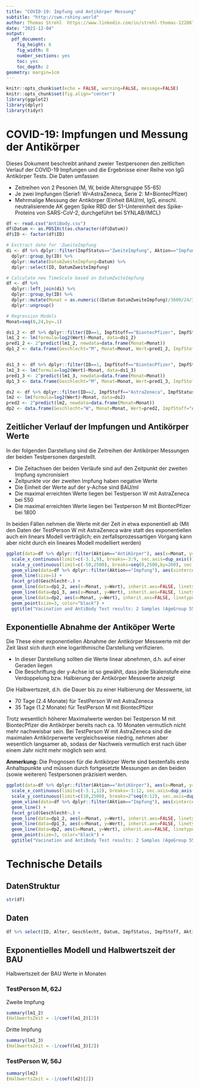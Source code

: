 ```yaml
---
title: "COVID-19: Impfung und Antikörper Messung"
subtitle: "http://cwm.rshiny.world"
author: Thomas Strehl  https://www.linkedin.com/in/strehl-thomas-122867110
date: "2021-12-04"
output:
  pdf_document:
    fig_height: 6
    fig_width: 8
    number_sections: yes
    toc: yes
    toc_depth: 2
geometry: margin=1cm
---
```

  
```r
knitr::opts_chunk$set(echo = FALSE, warning=FALSE, message=FALSE)
knitr::opts_chunk$set(fig.align="center")
library(ggplot2)
library(dplyr)
library(tidyr)
```

\newpage
# COVID-19: Impfungen und Messung der Antikörper

Dieses Dokument beschreibt anhand zweier Testpersonen den zeitlichen Verlauf der COVID-19 Impfungen und die Ergebnisse einer Reihe von IgG Antikörper Tests. Die Daten umfassen

- Zeitreihen von 2 Pesonen (M, W, beide Altersgruppe 55-65)
- Je zwei Impfungen (Serie1: W=AstraZeneca, Serie 2: M=BiontecPfizer)
- Mehrmalige Messung der Antikörper (Einheit BAU/ml, IgG, einschl. neutralisierende AK gegen Spike RBD der S1-Untereinheit des Spike-Proteins von SARS-CoV-2, durchgeführt bei SYNLAB/IMCL)



```r
df <- read.csv("AntiBody.csv")
df$Datum <- as.POSIXct(as.character(df$Datum))
df$ID <- factor(df$ID)

# Exctract date for 'ZweiteImpfung
di <- df %>% dplyr::filter(ImpfStatus=="ZweiteImpfung", Aktion=="Impfung") %>%
  dplyr::group_by(ID) %>%
  dplyr::mutate(DatumZweiteImpfung=Datum) %>%
  dplyr::select(ID, DatumZweiteImpfung)

# Calculate new TimeScale based on DatumZwiteImpfung 
df <- df %>%
  dplyr::left_join(di) %>%
  dplyr::group_by(ID) %>%
  dplyr::mutate(Monat = as.numeric((Datum-DatumZweiteImpfung)/3600/24/30)) %>%
  dplyr::ungroup()

```


```r
# Regression Models
Monat=seq(0,24,by=.1)

ds1_2 <- df %>% dplyr::filter(ID==1, ImpfStoff=="BiontecPfizer", ImpfStatus=="ZweiteImpfung", Aktion=="AntiKörper")
lm1_2 <- lm(formula=log2(Wert)~Monat, data=ds1_2)
pred1_2 <- 2^predict(lm1_2, newdata=data.frame(Monat=Monat))
dp1_2 <- data.frame(Geschlecht="M", Monat=Monat, Wert=pred1_2, ImpfStoff="BiontecPfizer")


ds1_3 <- df %>% dplyr::filter(ID==1, ImpfStoff=="BiontecPfizer", ImpfStatus=="DritteImpfung", Aktion=="AntiKörper", Datum>as.POSIXct("2021-12-01"))
lm1_3 <- lm(formula=log2(Wert)~Monat, data=ds1_3)
pred1_3 <- 2^predict(lm1_3, newdata=data.frame(Monat=Monat))
dp1_3 <- data.frame(Geschlecht="M", Monat=Monat, Wert=pred1_3, ImpfStoff="BiontecPfizer")

```


```r
ds2 <- df %>% dplyr::filter(ID==2, ImpfStoff=="AstraZeneca", ImpfStatus=="ZweiteImpfung", Aktion=="AntiKörper")
lm2 <- lm(formula=log2(Wert)~Monat, data=ds2)
pred2 <- 2^predict(lm2, newdata=data.frame(Monat=Monat))
dp2 <- data.frame(Geschlecht="W", Monat=Monat, Wert=pred2, ImpfStoff="AstraZeneca")
```


## Zeitlicher Verlauf der Impfungen und Antikörper Werte

In der folgenden Darstellung sind die Zeitreihen der Antikörper Messungen der beiden Testpersonen dargestellt. 

- Die Zeitachsen der beiden Verläufe sind auf den Zeitpunkt der zweiten Impfung syncronisiert
- Zeitpunkte vor der zweiten Impfung haben negative Werte
- Die Einheit der Werte auf der y-Achse sind BAU/ml
- Die maximal erreichten Werte liegen bei Testperson W mit AstraZeneca bei 550
- Die maximal erreichten Werte liegen bei Testperson M mit BiontecPfizer bei 1800

In beiden Fällen nehmen die Werte mit der Zeit in etwa exponentiell ab (Mit den Daten der TestPerson W mit AstraZeneca wäre statt des exponentiellen auch ein linears Modell verträglich; ein zerfallsprozessartigen Vorgang kann aber nicht durch ein lineares Modell modelliert werden)

```r
ggplot(data=df %>% dplyr::filter(Aktion=="AntiKörper"), aes(x=Monat, y=Wert, shape=ImpfStoff, color=ImpfStatus, group=ImpfStatus)) +
  scale_x_continuous(limit=c(-3.1,9), breaks=-3:9, sec.axis=dup_axis()) +
  scale_y_continuous(limit=c(-50,2500), breaks=seq(0,2500,by=200), sec.axis=dup_axis(), expand=c(0.0,0.0)) +
  geom_vline(data=df %>% dplyr::filter(Aktion=="Impfung"), aes(xintercept=Monat, color=ImpfStatus), size=1.5) +
  geom_line(size=1) +
  facet_grid(Geschlecht~.) +
  geom_line(data=dp1_2, aes(x=Monat, y=Wert), inherit.aes=FALSE, linetype=3) +
  geom_line(data=dp1_3, aes(x=Monat, y=Wert), inherit.aes=FALSE, linetype=3) +
  geom_line(data=dp2, aes(x=Monat, y=Wert), inherit.aes=FALSE, linetype=2) +
  geom_point(size=3, color="black") + 
  ggtitle("Vacination and AntiBody Test results: 2 Samples (AgeGroup 55-65, M and W), \nExponential Model, BAU/ml units")
```
\newpage
## Exponentielle Abnahme der Antiköper Werte

Die These einer exponentiellen Abnahme der Antikörper Messwerte mit der Zeit lässt sich durch eine logarithmische Darstellung verifizieren. 

- In dieser Darstellung sollten die Werte linear abnehmen, d.h. auf einer Geraden liegen
- Die Beschriftung der y-Achse ist so gewählt, dass jede Skalenstufe eine Verdoppelung bzw. Halbierung der Antikörper Messwerte anzeigt

Die Halbwertszeit, d.h. die Dauer bis zu einer Halbierung der Messwerte,  ist

- 70 Tage (2.4 Monate) für TestPerson W mit AstraZeneca
- 35 Tage (1.2 Monate) für TestPerson M mit BiontecPfizer

Trotz wesentlich höherer Maximalwerte werden bei Testperson M mit BiontecPfizer die Antikörper bereits nach ca. 10 Monaten vermutlich nicht mehr nachweisbar sein. Bei TestPerson W mit AstraZeneca sind die maximalen Antikörperwerte vergleichsweise niedrig, nehmen aber wesentlich langsamer ab, sodass der Nachweis vermutlich erst nach über einem Jahr nicht mehr möglich sein wird.

**Anmerkung:** Die Prognosen für die Antikörper Werte sind bestenfalls erste Anhaltspunkte und müssen durch fortgesetzte Messungen an den beiden (sowie weiteren) Testpersonen präzisiert werden.


```r
ggplot(data=df %>% dplyr::filter(Aktion=="AntiKörper"), aes(x=Monat, y=Wert, shape=ImpfStoff, color=ImpfStatus, group=ImpfStatus)) +
  scale_x_continuous(limit=c(-3.1,12), breaks=-3:12, sec.axis=dup_axis()) +
  scale_y_continuous(limit=c(10,2500), breaks=2^seq(0:12), sec.axis=dup_axis(), trans="log2") +
  geom_vline(data=df %>% dplyr::filter(Aktion=="Impfung"), aes(xintercept=Monat, color=ImpfStatus), size=1.5) +
  geom_line() +
  facet_grid(Geschlecht~.) +
  geom_line(data=dp1_2, aes(x=Monat, y=Wert), inherit.aes=FALSE, linetype=3) +
  geom_line(data=dp1_3, aes(x=Monat, y=Wert), inherit.aes=FALSE, linetype=3) +
  geom_line(data=dp2, aes(x=Monat, y=Wert), inherit.aes=FALSE, linetype=2) +
  geom_point(size=3, color="black") + 
  ggtitle("Vacination and AntiBody Test results: 2 Samples (AgeGroup 55-65, M and W), \nExponential Model, logScale y, BAU/ml units for half/double")
```




\newpage
# Technische Details

## DatenStruktur

```r
str(df)
```

## Daten

```r
df %>% select(ID, Alter, Geschlecht, Datum, ImpfStatus, ImpfStoff, Aktion, Wert) %>% print(n=100)
```

\newpage
## Exponentielles Modell und Halbwertszeit der BAU

Halbwertszeit der BAU Werte in Monaten

### TestPerson M, 62J

Zweite Impfung
```r
summary(lm1_2)
(HalbwertsZeit = -1/coef(lm1_2)[2])

```

Dritte Impfung

```r
summary(lm1_3)
(HalbwertsZeit = -1/coef(lm1_3)[2])

```


### TestPerson W, 56J

```r
summary(lm2)
(HalbwertsZeit = -1/coef(lm2)[2])
  
```




